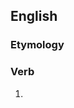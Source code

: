 ==English==

===Etymology===
{{suffix|en|Muslim|ise}}

===Verb===
{{en-verb}}

# {{alternative spelling of|en|Muslimize}}